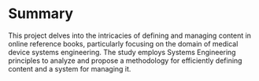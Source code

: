 # Summary

This project delves into the intricacies of defining and managing content in online reference books, particularly focusing on the domain of medical device systems engineering. The study employs Systems Engineering principles to analyze and propose a methodology for efficiently defining content and a system for managing it.

